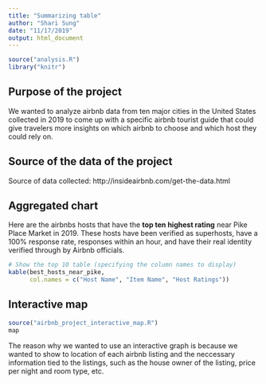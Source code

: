 ```yaml
---
title: "Summarizing table"
author: "Shari Sung"
date: "11/17/2019"
output: html_document
---
```


```r
source("analysis.R")
library("knitr")
```

## Purpose of the project
We wanted to analyze airbnb data from ten major cities in the United States collected in 2019 to come up with a specific airbnb tourist guide that could give travelers more insights on which airbnb to choose and which host they could rely on.

## Source of the data of the project
Source of data collected: http://insideairbnb.com/get-the-data.html


## Aggregated chart 
Here are the airbnbs hosts that have the **top ten highest rating** near Pike Place Market in 2019. These hosts have been verified as superhosts, have a 100% response rate, responses within an hour, and have their real identity verified through by Airbnb officials. 

```r
# Show the top 10 table (specifying the column names to display)
kable(best_hosts_near_pike,
      col.names = c("Host Name", "Item Name", "Host Ratings"))
```

## Interactive map 
```r
source("airbnb_project_interactive_map.R")
map
```
The reason why we wanted to use an interactive graph is because we wanted to show to location of each airbnb listing and the neccessary information tied to the listings, such as the house owner of the listing, price per night and room type, etc.
